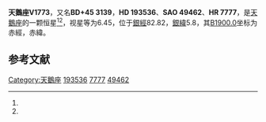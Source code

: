 {{Starbox begin
| name = 天鵝座V1773
}}
{{Starbox observe
| epoch = [[J2000.0|J2000.0]]
| constell = [[天鵝座|天鵝座]]<ref name=SIMBAD>{{cite web
 | url=http://simbad.u-strasbg.fr/simbad/sim-id?Ident=HR+7777
 | title=Pulsating variable Star
 | publisher=Centre de Données astronomiques de Strasbourg
 | work=SIMBAD
 | accessdate=2012-07-13
 | archive-date=2021-06-14
 | archive-url=https://web.archive.org/web/20210614104556/http://simbad.u-strasbg.fr/simbad/sim-id?Ident=HR+7777
 | dead-url=no
 }}</ref><ref name=DATA>{{cite web
 | url=http://vizier.u-strasbg.fr/viz-bin/VizieR-5?-out.add=.&-source=5050&-corr=PK=HR&-out.max=9999&HR=7777
 | title=VizieR Detailed Page
 | accessdate=2012-07-13
 | archive-date=2021-05-04
 | archive-url=https://web.archive.org/web/20210504221426/http://vizier.u-strasbg.fr/viz-bin/VizieR-5?-out.add=.&-source=5050&-corr=PK=HR&-out.max=9999&HR=7777
 | dead-url=no
 }}</ref>
| 星官 = 
| ra = {{RA|20|18|49.6}}<ref name=SIMBAD /><ref name=DATA />
| dec = {{DEC|+46|19|22}}<ref name=SIMBAD /><ref name=DATA />
| appmag_v = 6.45<ref name=SIMBAD /><ref name=DATA />
}}
{{Starbox character
| class = B2V<ref name=SIMBAD /><ref name=DATA />
| b-v = -0.13<ref name=SIMBAD /><ref name=DATA />
| u-b = -0.69<ref name=SIMBAD /><ref name=DATA />
| r-i = <ref name=SIMBAD /><ref name=DATA />
| variable = 
}}
{{Starbox astrometry
| radial_v = -0.69
| prop_mo_ra = -9
| parallax = 
| p_error = 
}}
{{Starbox catalog
| names =BD+45 3139，[[SAO星表|SAO]] 49462，[[HD星表|HD]] 193536，[[HR星表|HR]] 7777}}
{{Starbox reference |Simbad=HR+7777}}
{{Starbox end}}

'''天鵝座V1773'''，又名'''BD+45 3139'''，'''HD 193536'''、'''SAO 49462'''、'''HR 7777'''，是[[天鵝座|天鵝座]]的一颗恒星<ref name=SIMBAD /><ref name=DATA />，视星等为6.45，位于[[銀道座標系|銀經]]82.82，[[銀道座標系|銀緯]]5.8，其[[B1900.0|B1900.0]]坐标为赤經{{RA|20|15|37.2}}，赤緯{{DEC|+46|5.8|31}}。

== 参考文献 ==
{{reflist}}

{{star-stub}}

{{天鵝座恒星}}
[[Category:天鵝座|Category:天鵝座]]
[[Category:HD和HDE天體|193536]]
[[Category:HR天體|7777]]
[[Category:SAO天體|49462]]